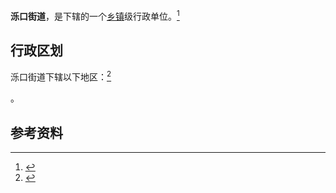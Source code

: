 {{中国乡级行政区
|景观照片文件名 = Luokou yellow river railway bridge from quehill.jpg
|景观照片描述 = 从[[鹊山|鹊山]]上眺望[[济南泺口黄河铁路大桥|济南泺口黄河铁路大桥]]
|汉语拼音 = 
|其他语言 = 
|其他语言名称 = 
|旧称 = 
|地名出处 =
|位置图文件名 = 
|位置图描述 = 
|自定义图片= 
|建置时间 = 
|政府驻地 = 
|毗邻 = 
|总面积 = 
|总人口 = 
|总人口年份 = 
|户籍人口 = 
|户籍人口年份 = 
|常住人口 = 
|常住人口年份 = 
|人口密度 = 
|GDP = 
|GDP年份 = 
|邮政编码 = 
|电话区号 = 531
|官方网站 =
|网站名称 = 
|37/01/05/015/000}}

'''泺口街道'''，是{{PRC admin/fullname|37/01/05/015/000|3}}下辖的一个[[乡镇|乡镇]]级行政单位。<ref>{{PRC admin/ref sgc|{{PRC admin/parent|37/01/05/015/000}}}}</ref>

== 行政区划 ==

泺口街道下辖以下地区：<ref>{{PRC admin/ref sgc|37/01/05/015/000}}</ref>

{{PRC admin/children|37/01/05/015/000}}。

== 参考资料 ==

{{reflist}}

{{行政区划小作品}}
{{PRC admin/navcat|37/01/05/015/000}}